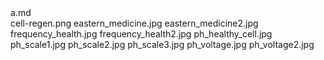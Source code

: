     
<div className="w-full md:max-w-[80rem] float-right italic">
	<MD_a_md />
	a.md
</div>
<PopImage className="sm:float-right m-auto sm:m-1 sm:ml-4" src={PNG_cell_regen_png} width={384} alt="cell-regen.png">
	cell-regen.png
</PopImage>
<PopImage className="sm:float-left m-auto sm:m-1 sm:mr-4" src={JPG_eastern_medicine_jpg} width={384} alt="eastern_medicine.jpg">
	eastern_medicine.jpg
</PopImage>
<PopImage className="sm:float-right m-auto sm:m-1 sm:ml-4" src={JPG_eastern_medicine2_jpg} width={384} alt="eastern_medicine2.jpg">
	eastern_medicine2.jpg
</PopImage>
<PopImage className="sm:float-left m-auto sm:m-1 sm:mr-4" src={JPG_frequency_health_jpg} width={384} alt="frequency_health.jpg">
	frequency_health.jpg
</PopImage>
<PopImage className="sm:float-right m-auto sm:m-1 sm:ml-4" src={JPG_frequency_health2_jpg} width={384} alt="frequency_health2.jpg">
	frequency_health2.jpg
</PopImage>
<PopImage className="sm:float-left m-auto sm:m-1 sm:mr-4" src={JPG_ph_healthy_cell_jpg} width={384} alt="ph_healthy_cell.jpg">
	ph_healthy_cell.jpg
</PopImage>
<PopImage className="sm:float-right m-auto sm:m-1 sm:ml-4" src={JPG_ph_scale1_jpg} width={384} alt="ph_scale1.jpg">
	ph_scale1.jpg
</PopImage>
<PopImage className="sm:float-left m-auto sm:m-1 sm:mr-4" src={JPG_ph_scale2_jpg} width={384} alt="ph_scale2.jpg">
	ph_scale2.jpg
</PopImage>
<PopImage className="sm:float-right m-auto sm:m-1 sm:ml-4" src={JPG_ph_scale3_jpg} width={384} alt="ph_scale3.jpg">
	ph_scale3.jpg
</PopImage>
<PopImage className="sm:float-left m-auto sm:m-1 sm:mr-4" src={JPG_ph_voltage_jpg} width={384} alt="ph_voltage.jpg">
	ph_voltage.jpg
</PopImage>
<PopImage className="sm:float-right m-auto sm:m-1 sm:ml-4" src={JPG_ph_voltage2_jpg} width={384} alt="ph_voltage2.jpg">
	ph_voltage2.jpg
</PopImage>
